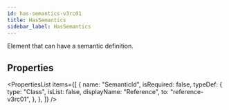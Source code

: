 ```yaml
---
id: has-semantics-v3rc01
title: HasSemantics
sidebar_label: HasSemantics
---
```


Element that can have a semantic definition.


## Properties

<PropertiesList
  items={[
    {
      name: "SemanticId",
      isRequired: false,
      typeDef: {
        type: "Class",
        isList: false,
        displayName: "Reference",
        to: "reference-v3rc01",
      },
    },
  ]}
/>
